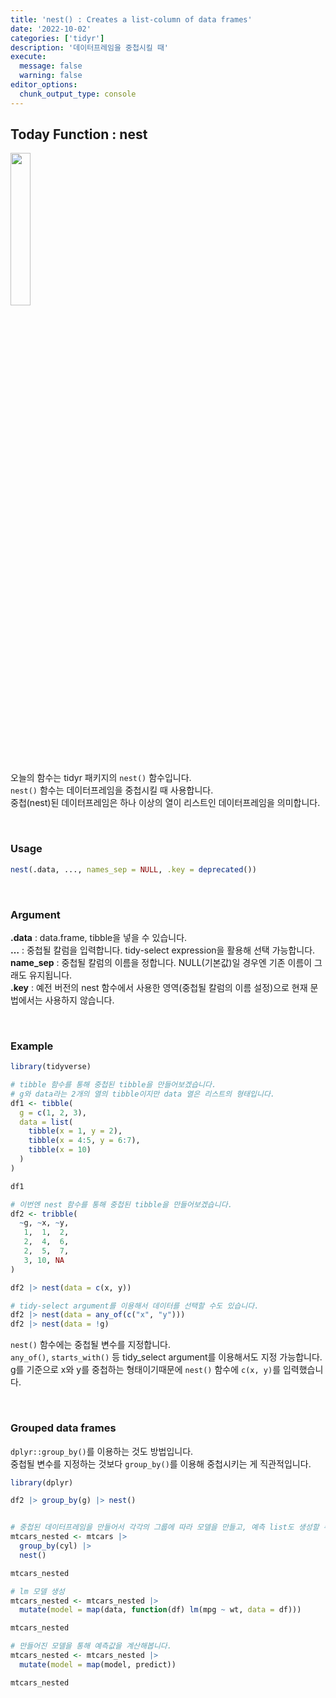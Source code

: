 ```yaml
---
title: 'nest() : Creates a list-column of data frames'
date: '2022-10-02'
categories: ['tidyr']
description: '데이터프레임을 중첩시킬 때'
execute: 
  message: false
  warning: false
editor_options: 
  chunk_output_type: console
---
```


## Today Function : nest

![](logo.png){width="25%"}

오늘의 함수는 tidyr 패키지의 `nest()` 함수입니다. <br/> 
`nest()` 함수는 데이터프레임을 중첩시킬 때 사용합니다. <br/>
중첩(nest)된 데이터프레임은 하나 이상의 열이 리스트인 데이터프레임을 의미합니다. <br/>

<br/>

### Usage

```r
nest(.data, ..., names_sep = NULL, .key = deprecated())
```

<br/>

### Argument

**.data** : data.frame, tibble을 넣을 수 있습니다. <br/> 
**...** : 중첩될 칼럼을 입력합니다. tidy-select expression을 활용해 선택 가능합니다. <br/> 
**name_sep** : 중첩될 칼럼의 이름을 정합니다. NULL(기본값)일 경우엔 기존 이름이 그래도 유지됩니다. <br/>
**.key** : 예전 버전의 nest 함수에서 사용한 영역(중첩될 칼럼의 이름 설정)으로 현재 문법에서는 사용하지 않습니다.

<br/>

### Example

```r
library(tidyverse)

# tibble 함수를 통해 중첩된 tibble을 만들어보겠습니다.
# g와 data라는 2개의 열의 tibble이지만 data 열은 리스트의 형태입니다.
df1 <- tibble(
  g = c(1, 2, 3),
  data = list(
    tibble(x = 1, y = 2),
    tibble(x = 4:5, y = 6:7),
    tibble(x = 10)
  )
)

df1

# 이번엔 nest 함수를 통해 중첩된 tibble을 만들어보겠습니다.
df2 <- tribble(
  ~g, ~x, ~y,
   1,  1,  2,
   2,  4,  6,
   2,  5,  7,
   3, 10, NA
)

df2 |> nest(data = c(x, y))

# tidy-select argument를 이용해서 데이터를 선택할 수도 있습니다.
df2 |> nest(data = any_of(c("x", "y")))
df2 |> nest(data = !g)

```
`nest()` 함수에는 중첩될 변수를 지정합니다. <br/>
`any_of()`, `starts_with()` 등 tidy_select argument를 이용해서도 지정 가능합니다. <br/> 
g를 기준으로 x와 y를 중첩하는 형태이기때문에 `nest()` 함수에 `c(x, y)`를 입력했습니다. 

<br/>

### Grouped data frames

`dplyr::group_by()`를 이용하는 것도 방법입니다. <br/>
중첩될 변수를 지정하는 것보다 `group_by()`를 이용해 중첩시키는 게 직관적입니다. <br/>

```r
library(dplyr)

df2 |> group_by(g) |> nest()


# 중첩된 데이터프레임을 만들어서 각각의 그룹에 따라 모델을 만들고, 예측 list도 생성할 수 있습니다.
mtcars_nested <- mtcars |>
  group_by(cyl) |>
  nest()

mtcars_nested

# lm 모델 생성
mtcars_nested <- mtcars_nested |>
  mutate(model = map(data, function(df) lm(mpg ~ wt, data = df)))

mtcars_nested

# 만들어진 모델을 통해 예측값을 계산해봅니다.
mtcars_nested <- mtcars_nested |>
  mutate(model = map(model, predict))

mtcars_nested
```


